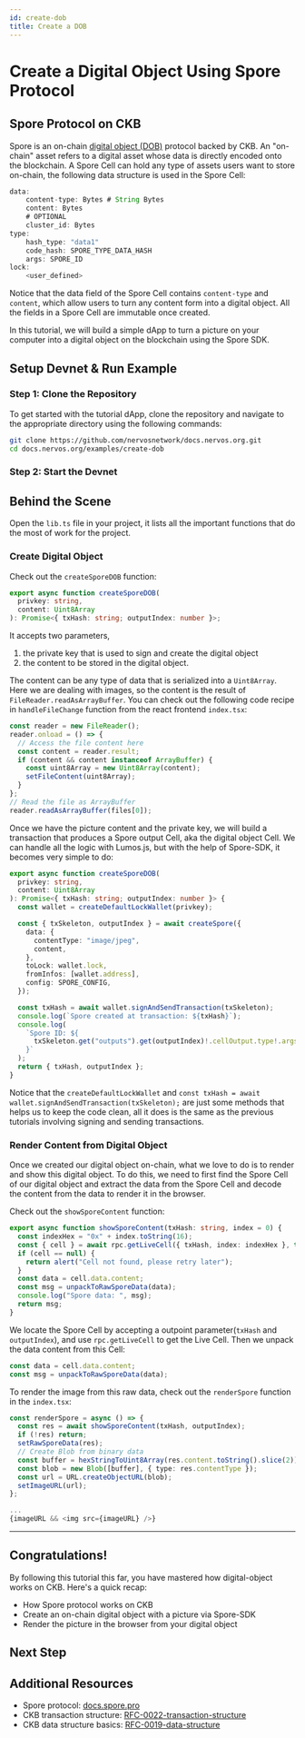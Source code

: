 ```yaml
---
id: create-dob
title: Create a DOB
---
```



# Create a Digital Object Using Spore Protocol

<TutorialHeader
  time={DOBOVERVIEW.time}
  topics={DOBOVERVIEW.topics}
  tools={DOBOVERVIEW.tools}
/>

## Spore Protocol on CKB

Spore is an on-chain [digital object (DOB)](/docs/tech-explanation/glossary#digital-object-dob) protocol backed by CKB. An "on-chain" asset refers to a digital asset whose data is directly encoded onto the blockchain. A Spore Cell can hold any type of assets users want to store on-chain, the following data structure is used in the Spore Cell:

```js
data:
    content-type: Bytes # String Bytes
    content: Bytes
    # OPTIONAL
    cluster_id: Bytes
type:
    hash_type: "data1"
    code_hash: SPORE_TYPE_DATA_HASH
    args: SPORE_ID
lock:
    <user_defined>
```

Notice that the data field of the Spore Cell contains `content-type` and `content`, which allow users to turn any content form into a digital object. All the fields in a Spore Cell are immutable once created.

In this tutorial, we will build a simple dApp to turn a picture on your computer into a digital object on the blockchain using the Spore SDK.

## Setup Devnet & Run Example

### Step 1: Clone the Repository

To get started with the tutorial dApp, clone the repository and navigate to the appropriate directory using the following commands:

```bash {2}
git clone https://github.com/nervosnetwork/docs.nervos.org.git
cd docs.nervos.org/examples/create-dob
```

### Step 2: Start the Devnet

<SetupProject imageSrc="img/dapps/create-dob-dapp.jpg" />

## Behind the Scene

Open the `lib.ts` file in your project, it lists all the important functions that do the most of work for the project.

### Create Digital Object

Check out the `createSporeDOB` function:

```ts
export async function createSporeDOB(
  privkey: string,
  content: Uint8Array
): Promise<{ txHash: string; outputIndex: number }>;
```

It accepts two parameters,

1. the private key that is used to sign and create the digital object
2. the content to be stored in the digital object.

The content can be any type of data that is serialized into a `Uint8Array`. Here we are dealing with images, so the content is the result of `FileReader.readAsArrayBuffer`. You can check out the following code recipe in `handleFileChange` function from the react frontend `index.tsx`:

```ts
const reader = new FileReader();
reader.onload = () => {
  // Access the file content here
  const content = reader.result;
  if (content && content instanceof ArrayBuffer) {
    const uint8Array = new Uint8Array(content);
    setFileContent(uint8Array);
  }
};
// Read the file as ArrayBuffer
reader.readAsArrayBuffer(files[0]);
```

Once we have the picture content and the private key, we will build a transaction that produces a Spore output Cell, aka the digital object Cell. We can handle all the logic with Lumos.js, but with the help of Spore-SDK, it becomes very simple to do:

```ts
export async function createSporeDOB(
  privkey: string,
  content: Uint8Array
): Promise<{ txHash: string; outputIndex: number }> {
  const wallet = createDefaultLockWallet(privkey);

  const { txSkeleton, outputIndex } = await createSpore({
    data: {
      contentType: "image/jpeg",
      content,
    },
    toLock: wallet.lock,
    fromInfos: [wallet.address],
    config: SPORE_CONFIG,
  });

  const txHash = await wallet.signAndSendTransaction(txSkeleton);
  console.log(`Spore created at transaction: ${txHash}`);
  console.log(
    `Spore ID: ${
      txSkeleton.get("outputs").get(outputIndex)!.cellOutput.type!.args
    }`
  );
  return { txHash, outputIndex };
}
```

Notice that the `createDefaultLockWallet` and `const txHash = await wallet.signAndSendTransaction(txSkeleton);` are just some methods that helps us to keep the code clean, all it does is the same as the previous tutorials involving signing and sending transactions.

### Render Content from Digital Object

Once we created our digital object on-chain, what we love to do is to render and show this digital object. To do this, we need to first find the Spore Cell of our digital object and extract the data from the Spore Cell and decode the content from the data to render it in the browser.

Check out the `showSporeContent` function:

```ts
export async function showSporeContent(txHash: string, index = 0) {
  const indexHex = "0x" + index.toString(16);
  const { cell } = await rpc.getLiveCell({ txHash, index: indexHex }, true);
  if (cell == null) {
    return alert("Cell not found, please retry later");
  }
  const data = cell.data.content;
  const msg = unpackToRawSporeData(data);
  console.log("Spore data: ", msg);
  return msg;
}
```

We locate the Spore Cell by accepting a outpoint parameter(`txHash` and `outputIndex`), and use `rpc.getLiveCell` to get the Live Cell. Then we unpack the data content from this Cell:

```ts
const data = cell.data.content;
const msg = unpackToRawSporeData(data);
```

To render the image from this raw data, check out the `renderSpore` function in the `index.tsx`:

```ts
const renderSpore = async () => {
  const res = await showSporeContent(txHash, outputIndex);
  if (!res) return;
  setRawSporeData(res);
  // Create Blob from binary data
  const buffer = hexStringToUint8Array(res.content.toString().slice(2));
  const blob = new Blob([buffer], { type: res.contentType });
  const url = URL.createObjectURL(blob);
  setImageURL(url);
};

...
{imageURL && <img src={imageURL} />}
```

---

## Congratulations!

By following this tutorial this far, you have mastered how digital-object works on CKB. Here's a quick recap:

- How Spore protocol works on CKB
- Create an on-chain digital object with a picture via Spore-SDK
- Render the picture in the browser from your digital object

## Next Step

<SwitchToTestnet readmeLink="https://github.com/nervosnetwork/docs.nervos.org/blob/develop/examples/create-dob/README.md" />

## Additional Resources

- Spore protocol: [docs.spore.pro](https://docs.spore.pro/)
- CKB transaction structure: [RFC-0022-transaction-structure](https://github.com/nervosnetwork/rfcs/blob/master/rfcs/0022-transaction-structure/0022-transaction-structure.md)
- CKB data structure basics: [RFC-0019-data-structure](https://github.com/nervosnetwork/rfcs/blob/master/rfcs/0019-data-structures/0019-data-structures.md)
